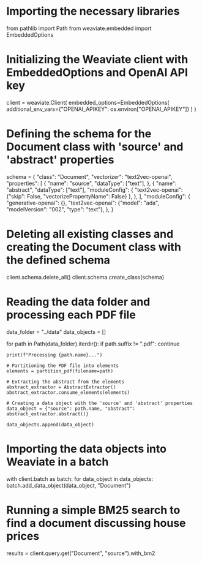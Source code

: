 # Importing the necessary libraries
from pathlib import Path
from weaviate.embedded import EmbeddedOptions

# Initializing the Weaviate client with EmbeddedOptions and OpenAI API key
client = weaviate.Client(
    embedded_options=EmbeddedOptions(
        additional_env_vars={"OPENAI_APIKEY": os.environ["OPENAI_APIKEY"]}
    )
)

# Defining the schema for the Document class with 'source' and 'abstract' properties
schema = {
    "class": "Document",
    "vectorizer": "text2vec-openai",
    "properties": [
        {
            "name": "source",
            "dataType": ["text"],
        },
        {
            "name": "abstract",
            "dataType": ["text"],
            "moduleConfig": {
                "text2vec-openai": {"skip": False, "vectorizePropertyName": False}
            },
        },
    ],
    "moduleConfig": {
        "generative-openai": {},
        "text2vec-openai": {"model": "ada", "modelVersion": "002", "type": "text"},
    },
}

# Deleting all existing classes and creating the Document class with the defined schema
client.schema.delete_all()
client.schema.create_class(schema)

# Reading the data folder and processing each PDF file
data_folder = "../data"
data_objects = []

for path in Path(data_folder).iterdir():
    if path.suffix != ".pdf":
        continue

    print(f"Processing {path.name}...")

    # Partitioning the PDF file into elements
    elements = partition_pdf(filename=path)

    # Extracting the abstract from the elements
    abstract_extractor = AbstractExtractor()
    abstract_extractor.consume_elements(elements)

    # Creating a data object with the 'source' and 'abstract' properties
    data_object = {"source": path.name, "abstract": abstract_extractor.abstract()}

    data_objects.append(data_object)

# Importing the data objects into Weaviate in a batch
with client.batch as batch:
    for data_object in data_objects:
        batch.add_data_object(data_object, "Document")

# Running a simple BM25 search to find a document discussing house prices
results = client.query.get("Document", "source").with_bm2
